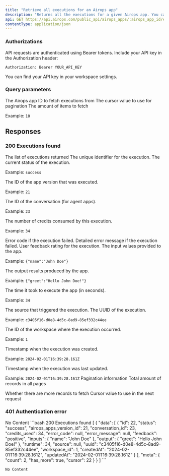 ```yaml
---
title: "Retrieve all executions for an Airops app"
description: "Returns all the executions for a given Airops app. You can use this endpoint to check the status/input/output of all the executions."
api: GET https://api.airops.com/public_api/airops_apps/:airops_app_id/executions
contentType: application/json
---
```


### Authorizations
<ParamField header="Authorization" type="string" required>
API requests are authenticated using Bearer tokens. Include your API key in the Authorization header:

`Authorization: Bearer YOUR_API_KEY`

You can find your API key in your workspace settings.
</ParamField>

### Query parameters
<ParamField query="airops_app_id" type="integer" required>
The Airops app ID to fetch executions from
</ParamField>

<ParamField query="cursor" type="string">
The cursor value to use for pagination
</ParamField>

<ParamField query="items" type="integer" min="1" max="100">
The amount of items to fetch

Example: `10`
</ParamField>

## Responses

### 200 Executions found

<Expandable title="Response body">
<ResponseField name="Response" type="object">
<Expandable title="properties">
<ResponseField name="data" type="object[]">
The list of executions returned
 <Expandable title="properties">
  <ResponseField name="id" type="string" required>
The unique identifier for the execution.
</ResponseField>

  <ResponseField name="status" type="string" enum required>
The current status of the execution.

Example: `success`
</ResponseField>

  <ResponseField name="airops_apps_version_id" type="integer">
The ID of the app version that was executed.

Example: `21`
</ResponseField>

  <ResponseField name="conversation_id" type="string">
The ID of the conversation (for agent apps).

Example: `23`
</ResponseField>

  <ResponseField name="credits_used" type="integer">
The number of credits consumed by this execution.

Example: `34`
</ResponseField>

  <ResponseField name="error_code" type="string">
Error code if the execution failed.
</ResponseField>

  <ResponseField name="error_message" type="string">
Detailed error message if the execution failed.
</ResponseField>

  <ResponseField name="feedback" type="string" enum>
User feedback rating for the execution.
</ResponseField>

  <ResponseField name="inputs" type="object">
The input values provided to the app.

Example: `{"name":"John Doe"}`
</ResponseField>

  <ResponseField name="output" type="object">
The output results produced by the app.

Example: `{"greet":"Hello John Doe!"}`
</ResponseField>

  <ResponseField name="runtime" type="integer">
The time it took to execute the app (in seconds).

Example: `34`
</ResponseField>

  <ResponseField name="source" type="string">
The source that triggered the execution.
</ResponseField>

  <ResponseField name="uuid" type="string" format="uuid">
The UUID of the execution.

Example: `c3405f16-d0e8-4d5c-8ad9-85ef332c44ee`
</ResponseField>

  <ResponseField name="workspace_id" type="integer">
The ID of the workspace where the execution occurred.

Example: `1`
</ResponseField>

  <ResponseField name="createdAt" type="string" format="date-time" required>
Timestamp when the execution was created.

Example: `2024-02-01T16:39:28.161Z`
</ResponseField>

  <ResponseField name="updatedAt" type="string" format="date-time" required>
Timestamp when the execution was last updated.

Example: `2024-02-01T16:39:28.161Z`
</ResponseField>
 </Expandable>
 <ResponseField name="meta" type="object" required>
 Pagination information
 <Expandable title="properties">
   <ResponseField name="count" type="integer">
Total amount of records in all pages
</ResponseField>

  <ResponseField name="has_more" type="boolean">
Whether there are more records to fetch
</ResponseField>

  <ResponseField name="cursor" type="string">
Cursor value to use in the next request
</ResponseField>
 </Expandable>
</ResponseField>
</ResponseField>
</Expandable>
</ResponseField>
</Expandable>

### 401 Authentication error
<Expandable>
No Content
</Expandable>


<ResponseExample>
```bash 200 Executions found
[
  {
    "data": [
      {
        "id": 22,
        "status": "success",
        "airops_apps_version_id": 21,
        "conversation_id": 23,
        "credits_used": 34,
        "error_code": null,
        "error_message": null,
        "feedback": "positive",
        "inputs": {
          "name": "John Doe"
        },
        "output": {
          "greet": "Hello John Doe!"
        },
        "runtime": 34,
        "source": null,
        "uuid": "c3405f16-d0e8-4d5c-8ad9-85ef332c44ee",
        "workspace_id": 1,
        "createdAt": "2024-02-01T16:39:28.161Z",
        "updatedAt": "2024-02-01T16:39:28.161Z"
      }
    ],
    "meta": {
      "count": 2,
      "has_more": true,
      "cursor": 22
    }
  }
]
```

```bash 401 Authentication error
No Content
```
</ResponseExample>
